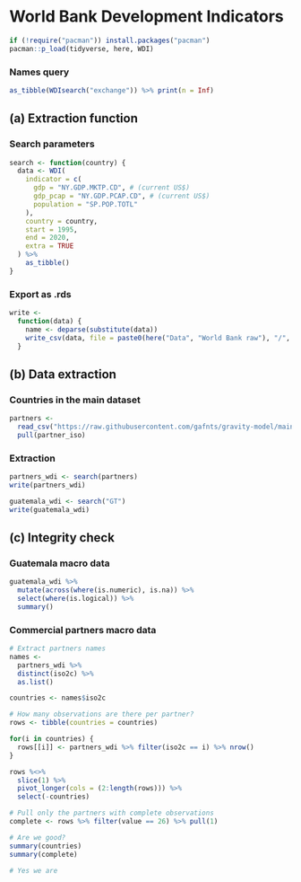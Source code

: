 # World Bank Development Indicators

```r
if (!require("pacman")) install.packages("pacman")
pacman::p_load(tidyverse, here, WDI)
```

### Names query

```r
as_tibble(WDIsearch("exchange")) %>% print(n = Inf)
```

## (a) Extraction function

### Search parameters

```r
search <- function(country) {
  data <- WDI(
    indicator = c(
      gdp = "NY.GDP.MKTP.CD", # (current US$)
      gdp_pcap = "NY.GDP.PCAP.CD", # (current US$)
      population = "SP.POP.TOTL"
    ),
    country = country,
    start = 1995,
    end = 2020,
    extra = TRUE
  ) %>% 
    as_tibble()
}
```

### Export as .rds

```r
write <-
  function(data) {
    name <- deparse(substitute(data))
    write_csv(data, file = paste0(here("Data", "World Bank raw"), "/", name, ".csv"))
  }
```

## (b) Data extraction

### Countries in the main dataset

```r
partners <- 
  read_csv("https://raw.githubusercontent.com/gafnts/gravity-model/main/Data/Main%20data%20frames/partners_names.csv") %>% 
  pull(partner_iso)
```

### Extraction

```r
partners_wdi <- search(partners)
write(partners_wdi)
```

```r
guatemala_wdi <- search("GT")
write(guatemala_wdi)
```

## (c) Integrity check

### Guatemala macro data

```r
guatemala_wdi %>% 
  mutate(across(where(is.numeric), is.na)) %>% 
  select(where(is.logical)) %>% 
  summary()
```

### Commercial partners macro data

```r
# Extract partners names
names <- 
  partners_wdi %>% 
  distinct(iso2c) %>% 
  as.list()

countries <- names$iso2c

# How many observations are there per partner?
rows <- tibble(countries = countries)

for(i in countries) {
  rows[[i]] <- partners_wdi %>% filter(iso2c == i) %>% nrow()
}

rows %<>% 
  slice(1) %>% 
  pivot_longer(cols = (2:length(rows))) %>% 
  select(-countries)

# Pull only the partners with complete observations
complete <- rows %>% filter(value == 26) %>% pull(1)

# Are we good?
summary(countries)
summary(complete)

# Yes we are
```
